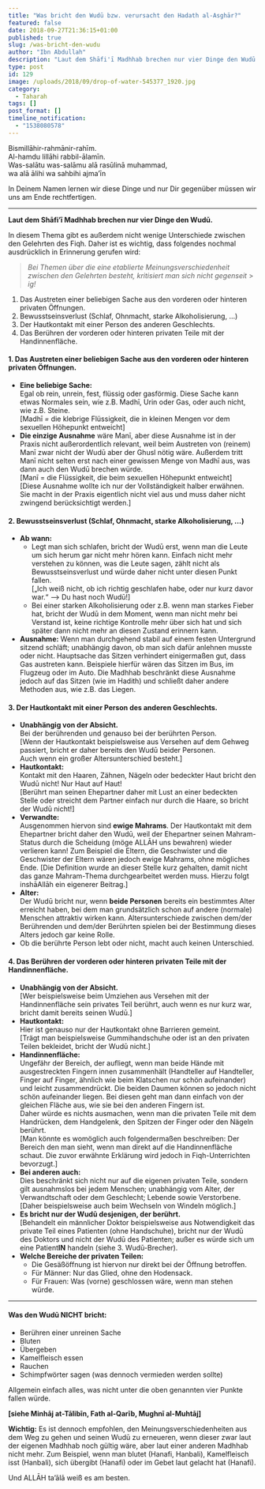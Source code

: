 ```yaml
---
title: "Was bricht den Wudū bzw. verursacht den Hadath al-Asghār?"
featured: false
date: 2018-09-27T21:36:15+01:00
published: true
slug: /was-bricht-den-wudu
author: "Ibn Abdullah"
description: "Laut dem Shāfi'ī Madhhab brechen nur vier Dinge den Wudū."
type: post
id: 129
image: /uploads/2018/09/drop-of-water-545377_1920.jpg
category:
  - Taharah
tags: []
post_format: []
timeline_notification:
  - "1538080578"
---
```


Bismillāhir-rahmānir-rahīm.  
Al-hamdu lillāhi rabbil-ālamīn.  
Was-salātu was-salāmu alā rasūlinā muhammad,  
wa alā ālihi wa sahbihi ajma’īn

In Deinem Namen lernen wir diese Dinge und nur Dir gegenüber müssen wir uns am Ende rechtfertigen.

---

**Laut dem Shāfi’ī Madhhab brechen nur vier Dinge den Wudū.**

In diesem Thema gibt es außerdem nicht wenige Unterschiede zwischen den Gelehrten des Fiqh. Daher ist es wichtig, dass folgendes nochmal ausdrücklich in Erinnerung gerufen wird:

> _Bei Themen über die eine etablierte Meinungsverschiedenheit zwischen den
> Gelehrten besteht, kritisiert man sich nicht gegenseit_ > _ig!_

1. Das Austreten einer beliebigen Sache aus den vorderen oder hinteren privaten Öffnungen.
2. Bewusstseinsverlust (Schlaf, Ohnmacht, starke Alkoholisierung, …)
3. Der Hautkontakt mit einer Person des anderen Geschlechts.
4. Das Berühren der vorderen oder hinteren privaten Teile mit der Handinnenfläche.

#### 1. Das Austreten einer beliebigen Sache aus den vorderen oder hinteren privaten Öffnungen.

- **Eine beliebige Sache:**  
  Egal ob rein, unrein, fest, flüssig oder gasförmig. Diese Sache kann etwas Normales sein, wie z.B. Madhī, Urin oder Gas, oder auch nicht, wie z.B. Steine.  
  \[Madhī _=_ die klebrige Flüssigkeit, die in kleinen Mengen vor dem sexuellen Höhepunkt entweicht\]
- **Die einzige Ausnahme** wäre Manī, aber diese Ausnahme ist in der Praxis nicht außerordentlich relevant, weil beim Austreten von (reinem) Manī zwar nicht der Wudū aber der Ghusl nötig wäre. Außerdem tritt Manī nicht selten erst nach einer gewissen Menge von Madhī aus, was dann auch den Wudū brechen würde.  
  \[Manī = die Flüssigkeit, die beim sexuellen Höhepunkt entweicht\]  
  \[Diese Ausnahme wollte ich nur der Vollständigkeit halber erwähnen.  
  Sie macht in der Praxis eigentlich nicht viel aus und muss daher nicht zwingend berücksichtigt werden.\]

#### 2. Bewusstseinsverlust (Schlaf, Ohnmacht, starke Alkoholisierung, …)

- **Ab wann:**
  - Legt man sich schlafen, bricht der Wudū erst, wenn man die Leute um sich herum gar nicht mehr hören kann. Einfach nicht mehr verstehen zu können, was die Leute sagen, zählt nicht als Bewusstseinsverlust und würde daher nicht unter diesen Punkt fallen.  
     \[„Ich weiß nicht, ob ich richtig geschlafen habe, oder nur kurz davor war.“ –&gt; Du hast noch Wudū!\]
  - Bei einer starken Alkoholisierung oder z.B. wenn man starkes Fieber hat, bricht der Wudū in dem Moment, wenn man nicht mehr bei Verstand ist, keine richtige Kontrolle mehr über sich hat und sich später dann nicht mehr an diesen Zustand erinnern kann.
- **Ausnahme:** Wenn man durchgehend stabil auf einem festen Untergrund sitzend schläft; unabhängig davon, ob man sich dafür anlehnen musste oder nicht. Hauptsache das Sitzen verhindert einigermaßen gut, dass Gas austreten kann. Beispiele hierfür wären das Sitzen im Bus, im Flugzeug oder im Auto. Die Madhhab beschränkt diese Ausnahme jedoch auf das Sitzen (wie im Hadith) und schließt daher andere Methoden aus, wie z.B. das Liegen.

#### 3. Der Hautkontakt mit einer Person des anderen Geschlechts.

- **Unabhängig von der Absicht.**  
  Bei der berührenden und genauso bei der berührten Person.  
  \[Wenn der Hautkontakt beispielsweise aus Versehen auf dem Gehweg passiert, bricht er daher bereits den Wudū beider Personen.  
  Auch wenn ein großer Altersunterschied besteht.\]
- **Hautkontakt:**  
  Kontakt mit den Haaren, Zähnen, Nägeln oder bedeckter Haut bricht den Wudū nicht! Nur Haut auf Haut!  
  \[Berührt man seinen Ehepartner daher mit Lust an einer bedeckten Stelle oder streicht dem Partner einfach nur durch die Haare, so bricht der Wudū nicht!\]
- **Verwandte:**  
  Ausgenommen hiervon sind **ewige Mahrams**. Der Hautkontakt mit dem Ehepartner bricht daher den Wudū, weil der Ehepartner seinen Mahram-Status durch die Scheidung (möge ALLĀH uns bewahren) wieder verlieren kann! Zum Beispiel die Eltern, die Geschwister und die Geschwister der Eltern wären jedoch ewige Mahrams, ohne mögliches Ende. \[Die Definition wurde an dieser Stelle kurz gehalten, damit nicht das ganze Mahram-Thema durchgearbeitet werden muss. Hierzu folgt inshāAllāh ein eigenerer Beitrag.\]
- **Alter:**  
  Der Wudū bricht nur, wenn **beide Personen** bereits ein bestimmtes Alter erreicht haben, bei dem man grundsätzlich schon auf andere (normale) Menschen attraktiv wirken kann. Altersunterschiede zwischen dem/der Berührenden und dem/der Berührten spielen bei der Bestimmung dieses Alters jedoch gar keine Rolle.
- Ob die berührte Person lebt oder nicht, macht auch keinen Unterschied.

#### 4. Das Berühren der vorderen oder hinteren privaten Teile mit der Handinnenfläche.

- **Unabhängig von der Absicht.**  
  \[Wer beispielsweise beim Umziehen aus Versehen mit der Handinnenfläche sein privates Teil berührt, auch wenn es nur kurz war, bricht damit bereits seinen Wudū.\]
- **Hautkontakt:**  
  Hier ist genauso nur der Hautkontakt ohne Barrieren gemeint.  
  \[Trägt man beispielsweise Gummihandschuhe oder ist an den privaten Teilen bekleidet, bricht der Wudū nicht.\]
- **Handinnenfläche:**  
  Ungefähr der Bereich, der aufliegt, wenn man beide Hände mit ausgestreckten Fingern innen zusammenhält (Handteller auf Handteller, Finger auf Finger, ähnlich wie beim Klatschen nur schön aufeinander) und leicht zusammendrückt. Die beiden Daumen können so jedoch nicht schön aufeinander liegen. Bei diesen geht man dann einfach von der gleichen Fläche aus, wie sie bei den anderen Fingern ist.  
  Daher würde es nichts ausmachen, wenn man die privaten Teile mit dem Handrücken, dem Handgelenk, den Spitzen der Finger oder den Nägeln berührt.  
  \[Man könnte es womöglich auch folgendermaßen beschreiben: Der Bereich den man sieht, wenn man direkt auf die Handinnenfläche schaut. Die zuvor erwähnte Erklärung wird jedoch in Fiqh-Unterrichten bevorzugt.\]
- **Bei anderen auch:**  
  Dies beschränkt sich nicht nur auf die eigenen privaten Teile, sondern gilt ausnahmslos bei jedem Menschen; unabhängig vom Alter, der Verwandtschaft oder dem Geschlecht; Lebende sowie Verstorbene.  
  \[Daher beispielsweise auch beim Wechseln von Windeln möglich.\]
- **Es bricht nur der Wudū desjenigen, der berührt.**  
  \[Behandelt ein männlicher Doktor beispielsweise aus Notwendigkeit das private Teil eines Patienten (ohne Handschuhe), bricht nur der Wudū des Doktors und nicht der Wudū des Patienten; außer es würde sich um eine Patient**IN** handeln (siehe 3. Wudū-Brecher).
- **Welche Bereiche der privaten Teilen:**
  - Die Gesäßöffnung ist hiervon nur direkt bei der Öffnung betroffen.
  - Für Männer: Nur das Glied, ohne den Hodensack.
  - Für Frauen: Was (vorne) geschlossen wäre, wenn man stehen würde.

---

#### Was den Wudū **NICHT** bricht:

- Berühren einer unreinen Sache
- Bluten
- Übergeben
- Kamelfleisch essen
- Rauchen
- Schimpfwörter sagen (was dennoch vermieden werden sollte)

Allgemein einfach alles, was nicht unter die oben genannten vier Punkte fallen würde.

**\[siehe Minhāj at-Tālibīn, Fath al-Qarīb, Mughnī al-Muhtāj\]**

**Wichtig:** Es ist dennoch empfohlen, den Meinungsverschiedenheiten aus dem Weg zu gehen und seinen Wudū zu erneueren, wenn dieser zwar laut der eigenen Madhhab noch gültig wäre, aber laut einer anderen Madhhab nicht mehr. Zum Beispiel, wenn man blutet (Hanafi, Hanbali), Kamelfleisch isst (Hanbali), sich übergibt (Hanafi) oder im Gebet laut gelacht hat (Hanafi).

Und ALLĀH ta’ālā weiß es am besten.
